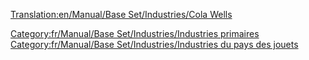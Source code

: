 [[Translation:en/Manual/Base Set/Industries/Cola Wells]]

{{fr/Manual/Base Set/Industries/Industries|image=en/Manual/Base Set/ColaWells.png
|nom=Source de coca-cola
|climats=[[fr/Manual/Climat#pays-des-jouets|Pays des jouets]]
|accepte=Rien
|produit=[[fr/Manual/Base Set/Cargos/Coca-Cola|Coca-cola]]
|notes=Absent des autres [[fr/Manual/Climat|climats]].
}}

[[Category:fr/Manual/Base Set/Industries/Industries primaires]]
[[Category:fr/Manual/Base Set/Industries/Industries du pays des jouets]]